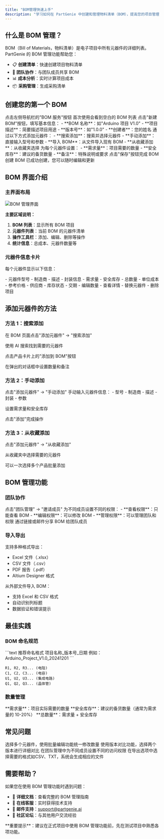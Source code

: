 ```yaml
---
title: "BOM管理快速上手"
description: "学习如何在 PartGenie 中创建和管理物料清单（BOM），提高您的项目管理效率"
---
```


## 什么是 BOM 管理？

BOM（Bill of Materials，物料清单）是电子项目中所有元器件的详细列表。PartGenie 的 BOM 管理功能帮助您：

- 📋 **创建清单**：快速创建项目物料清单
- 👥 **团队协作**：与团队成员共享 BOM
- 📊 **成本分析**：实时计算项目成本
- 📦 **采购管理**：生成采购清单

## 创建您的第一个 BOM

<Steps>
<Step title="进入 BOM 管理">
  点击左侧导航栏的"BOM 服务"按钮
  
  <Info>
  首次使用会看到空白的 BOM 列表
  </Info>
</Step>

<Step title="创建新 BOM">
  点击"新建 BOM"按钮，填写基本信息： - **BOM 名称**：如"Arduino 项目 V1.0" -
  **项目描述**：简要描述项目用途 - **版本号**：如"1.0.0" - **创建者**：您的姓名
</Step>

<Step title="添加元器件">
  通过以下方式添加元器件： - **搜索添加**：搜索并选择元器件 -
  **手动添加**：直接输入型号和参数 - **导入 BOM**：从文件导入现有 BOM -
  **从收藏添加**：从收藏夹选择
</Step>

<Step title="设置数量">
  为每个元器件设置： - **需求量**：项目需要的数量 - **安全库存**：建议的备货数量
  - **备注**：特殊说明或要求
</Step>

<Step title="保存 BOM">
  点击"保存"按钮完成 BOM 创建
  
  <Check>
  BOM 已成功创建，您可以随时编辑和更新
  </Check>
</Step>
</Steps>

## BOM 界面介绍

### 主界面布局

<Frame>
  <img src="/images/bom-interface.png" alt="BOM 管理界面" />
</Frame>

**主要区域说明：**

1. **BOM 列表**：显示所有 BOM 项目
2. **元器件列表**：当前 BOM 的元器件清单
3. **操作工具栏**：添加、编辑、删除等操作
4. **统计信息**：总成本、元器件数量等

### 元器件信息卡片

每个元器件显示以下信息：

<CardGroup cols={2}>
<Card title="基本信息" icon="info-circle">
  - 元器件型号
  - 制造商
  - 描述
  - 封装信息
</Card>

<Card title="数量信息" icon="calculator">
  - 需求量 - 安全库存 - 总数量 - 单位成本
</Card>

<Card title="商业信息" icon="dollar-sign">
  - 参考价格 - 供应商 - 库存状态 - 交期
</Card>

<Card title="操作选项" icon="tools">
  - 编辑数量
  - 查看详情
  - 替换元器件
  - 删除项目
</Card>
</CardGroup>

## 添加元器件的方法

### 方法 1：搜索添加

<Steps>
<Step title="打开搜索">
  在 BOM 页面点击"添加元器件" → "搜索添加"
</Step>

<Step title="搜索元器件">使用 AI 搜索找到需要的元器件</Step>

<Step title="选择产品">点击产品卡片上的"添加到 BOM"按钮</Step>

<Step title="设置数量">
  在弹出的对话框中设置数量和备注
</Step>
</Steps>

### 方法 2：手动添加

<Steps>
<Step title="选择手动添加">
  点击"添加元器件" → "手动添加"
</Step>

<Step title="填写信息">
  手动输入元器件信息： - 型号 - 制造商 - 描述 - 封装 - 参数
</Step>

<Step title="设置数量">设置需求量和安全库存</Step>

<Step title="保存添加">
  点击"添加"完成操作
</Step>
</Steps>

### 方法 3：从收藏添加

<Steps>
<Step title="打开收藏">
  点击"添加元器件" → "从收藏添加"
</Step>

<Step title="选择产品">从收藏夹中选择需要的元器件</Step>

<Step title="批量添加">
  可以一次选择多个产品批量添加
</Step>
</Steps>

## BOM 管理功能

### 团队协作

<Steps>
<Step title="邀请成员">
  点击"团队管理" → "邀请成员"
</Step>

<Step title="设置权限">
  为不同成员设置不同的权限： - **查看权限**：只能查看 BOM -
  **编辑权限**：可以修改 BOM - **管理权限**：可以管理团队和权限
</Step>

<Step title="共享 BOM">
  通过链接或邮件分享 BOM 给团队成员
</Step>
</Steps>

### 导入导出

<Steps>
<Step title="导出 BOM">
  支持多种格式导出：
  
  - Excel 文件（.xlsx）
  - CSV 文件（.csv）
  - PDF 报告（.pdf）
  - Altium Designer 格式
</Step>

<Step title="导入 BOM">
  从外部文件导入 BOM：
  
  - 支持 Excel 和 CSV 格式
  - 自动识别列标题
  - 数据验证和错误提示
</Step>
</Steps>

## 最佳实践

### BOM 命名规范

<CodeGroup>
```text 推荐命名格式
项目名称_版本号_日期
例如：Arduino_Project_V1.0_20241201
```

```text 元器件编号
R1, R2, R3... (电阻)
C1, C2, C3... (电容)
U1, U2, U3... (集成电路)
Q1, Q2, Q3... (晶体管)
```

</CodeGroup>

### 数量管理

<Tip>
  **需求量**：项目实际需要的数量 **安全库存**：建议的备货数量（通常为需求量的
  10-20%） **总数量**：需求量 + 安全库存
</Tip>

## 常见问题

<AccordionGroup>
<Accordion title="如何批量修改元器件数量？">
  选择多个元器件，使用批量编辑功能统一修改数量
</Accordion>

<Accordion title="如何比较两个 BOM 的差异？">
  使用版本对比功能，选择两个版本进行详细对比
</Accordion>

<Accordion title="如何设置 BOM 的访问权限？">
  在团队管理中为不同成员设置不同的访问权限
</Accordion>

<Accordion title="如何导出特定格式的 BOM？">
  在导出选项中选择需要的格式如CSV、TXT，系统会生成相应的文件
</Accordion>
</AccordionGroup>

## 需要帮助？

如果您在使用 BOM 管理功能时遇到问题：

- 📖 **详细文档**：查看完整的 BOM 管理指南
- 💬 **在线客服**：实时获得技术支持
- 📧 **邮件支持**：support@partgenie.ai
- 👥 **社区论坛**：与其他用户交流经验

<Warning>
  **重要提示**：建议在正式项目中使用 BOM
  管理功能前，先在测试项目中熟悉各项功能。
</Warning>
